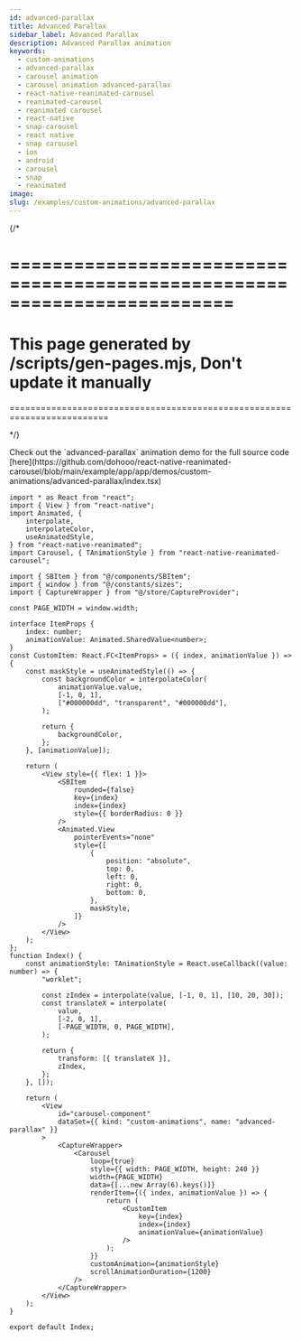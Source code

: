 ```yaml
---
id: advanced-parallax
title: Advanced Parallax
sidebar_label: Advanced Parallax
description: Advanced Parallax animation
keywords:
  - custom-animations
  - advanced-parallax
  - carousel animation
  - carousel animation advanced-parallax
  - react-native-reanimated-carousel
  - reanimated-carousel
  - reanimated carousel
  - react-native
  - snap-carousel
  - react native
  - snap carousel
  - ios
  - android
  - carousel
  - snap
  - reanimated
image:
slug: /examples/custom-animations/advanced-parallax
---
```


{/* 

=========================================================================
=========================================================================
This page generated by /scripts/gen-pages.mjs, Don't update it manually 
=========================================================================
=========================================================================

*/}


<Callout type="info" emoji="💡">
  Check out the `advanced-parallax` animation demo for the full source code [here](https://github.com/dohooo/react-native-reanimated-carousel/blob/main/example/app/app/demos/custom-animations/advanced-parallax/index.tsx)
</Callout>

<Demo kind="custom-animations" name="advanced-parallax" />

```tsx copy
import * as React from "react";
import { View } from "react-native";
import Animated, {
	interpolate,
	interpolateColor,
	useAnimatedStyle,
} from "react-native-reanimated";
import Carousel, { TAnimationStyle } from "react-native-reanimated-carousel";

import { SBItem } from "@/components/SBItem";
import { window } from "@/constants/sizes";
import { CaptureWrapper } from "@/store/CaptureProvider";

const PAGE_WIDTH = window.width;

interface ItemProps {
	index: number;
	animationValue: Animated.SharedValue<number>;
}
const CustomItem: React.FC<ItemProps> = ({ index, animationValue }) => {
	const maskStyle = useAnimatedStyle(() => {
		const backgroundColor = interpolateColor(
			animationValue.value,
			[-1, 0, 1],
			["#000000dd", "transparent", "#000000dd"],
		);

		return {
			backgroundColor,
		};
	}, [animationValue]);

	return (
		<View style={{ flex: 1 }}>
			<SBItem
				rounded={false}
				key={index}
				index={index}
				style={{ borderRadius: 0 }}
			/>
			<Animated.View
				pointerEvents="none"
				style={[
					{
						position: "absolute",
						top: 0,
						left: 0,
						right: 0,
						bottom: 0,
					},
					maskStyle,
				]}
			/>
		</View>
	);
};
function Index() {
	const animationStyle: TAnimationStyle = React.useCallback((value: number) => {
		"worklet";

		const zIndex = interpolate(value, [-1, 0, 1], [10, 20, 30]);
		const translateX = interpolate(
			value,
			[-2, 0, 1],
			[-PAGE_WIDTH, 0, PAGE_WIDTH],
		);

		return {
			transform: [{ translateX }],
			zIndex,
		};
	}, []);

	return (
		<View
			id="carousel-component"
			dataSet={{ kind: "custom-animations", name: "advanced-parallax" }}
		>
			<CaptureWrapper>
				<Carousel
					loop={true}
					style={{ width: PAGE_WIDTH, height: 240 }}
					width={PAGE_WIDTH}
					data={[...new Array(6).keys()]}
					renderItem={({ index, animationValue }) => {
						return (
							<CustomItem
								key={index}
								index={index}
								animationValue={animationValue}
							/>
						);
					}}
					customAnimation={animationStyle}
					scrollAnimationDuration={1200}
				/>
			</CaptureWrapper>
		</View>
	);
}

export default Index;

```